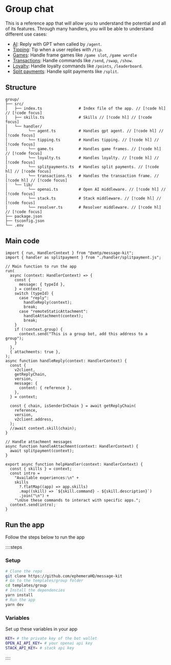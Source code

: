 # Group chat

This is a reference app that will allow you to understand the potential and all of its features. Through many handlers, you will be able to understand different use cases:

- [AI](/templates/group/agents): Reply with GPT when called by `/agent`.
- [Tipping](/templates/group/tipping): Tip when a user replies with `/tip`.
- [Games](/templates/group/games): Handle frame games like `/game slot`, `/game wordle`
- [Transactions](/templates/group/transactions): Handle commands like `/send`, `/swap`, `/show`.
- [Loyalty](/templates/group/loyalty): Handle loyalty commands like `/points`, `/leaderboard`.
- [Split payments](/templates/group/splitpayments): Handle split payments like `/split`.

## Structure

```
group/
├── src/
│   ├── index.ts                # Index file of the app. // [!code hl] // [!code focus]
│   ├── skills.ts               # Skills // [!code hl] // [!code focus]
│   └── handler/
│         └── agent.ts          # Handles gpt agent. // [!code hl] // [!code focus]
│         └── tipping.ts        # Handles tipping. // [!code hl] // [!code focus]
│         └── game.ts           # Handles game frames. // [!code hl] // [!code focus]
│         └── loyalty.ts        # Handles loyalty. // [!code hl] // [!code focus]
│         └── splitpayments.ts  # Handles split payments. // [!code hl] // [!code focus]
│         └── transactions.ts   # Handles the transaction frame. // [!code hl] // [!code focus]
│   └── lib/
│         └── openai.ts         # Open AI middleware. // [!code hl] // [!code focus]
│         └── stack.ts          # Stack middleware. // [!code hl] // [!code focus]
│         └── resolver.ts       # Resolver middleware. // [!code hl] // [!code focus]
├── package.json
├── tsconfig.json
└── .env
```

## Main code

```tsx [src/index.ts]
import { run, HandlerContext } from "@xmtp/message-kit";
import { handler as splitpayment } from "./handler/splitpayment.js";

// Main function to run the app
run(
  async (context: HandlerContext) => {
    const {
      message: { typeId },
    } = context;
    switch (typeId) {
      case "reply":
        handleReply(context);
        break;
      case "remoteStaticAttachment":
        handleAttachment(context);
        break;
    }
    if (!context.group) {
      context.send("This is a group bot, add this address to a group");
    }
  },
  { attachments: true },
);
async function handleReply(context: HandlerContext) {
  const {
    v2client,
    getReplyChain,
    version,
    message: {
      content: { reference },
    },
  } = context;

  const { chain, isSenderInChain } = await getReplyChain(
    reference,
    version,
    v2client.address,
  );
  //await context.skill(chain);
}

// Handle attachment messages
async function handleAttachment(context: HandlerContext) {
  await splitpayment(context);
}

export async function helpHandler(context: HandlerContext) {
  const { skills } = context;
  const intro =
    "Available experiences:\n" +
    skills
      ?.flatMap((app) => app.skills)
      .map((skill) => `${skill.command} - ${skill.description}`)
      .join("\n") +
    "\nUse these commands to interact with specific apps.";
  context.send(intro);
}
```

## Run the app

Follow the steps below to run the app

::::steps

### Setup

```bash [cmd]
# Clone the repo
git clone https://github.com/ephemeraHQ/message-kit
# Go to the templates/group folder
cd templates/group
# Install the dependencies
yarn install
# Run the app
yarn dev
```

### Variables

Set up these variables in your app

```bash [cmd]
KEY= # the private key of the bot wallet
OPEN_AI_API_KEY= # your openai api key
STACK_API_KEY= # stack api key
```

::::

